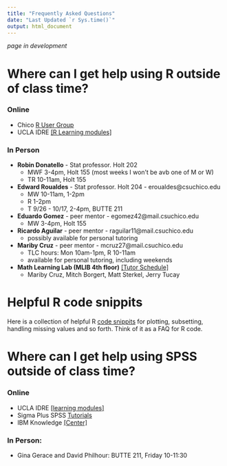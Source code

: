 ```yaml
---
title: "Frequently Asked Questions"
date: "Last Updated `r Sys.time()`"
output: html_document
---
```


_page in development_

# Where can I get help using R outside of class time? 

### Online
* Chico [R User Group](https://groups.google.com/forum/#!forum/chico-rug)
* UCLA IDRE [[R Learning modules]](https://stats.idre.ucla.edu/r/modules/)

### In Person
* **Robin Donatello** - Stat professor. Holt 202
    - MWF 3-4pm, Holt 155 (most weeks I won't be avb one of  M or W)
    - TR 10-11am, Holt 155
* **Edward Roualdes** - Stat professor. Holt 204 - eroualdes@csuchico.edu
    - MW 10-11am, 1-2pm
    - R 1-2pm
    - T 9/26 - 10/17, 2-4pm, BUTTE 211
* **Eduardo Gomez** - peer mentor - egomez42@mail.csuchico.edu
    - MW 3-4pm, Holt 155
* **Ricardo Aguilar** - peer mentor - raguilar11@mail.csuchico.edu
    - possibly available for personal tutoring
* **Mariby Cruz** - peer mentor - mcruz27@mail.csuchico.edu
    - TLC hours: Mon 10am-1pm, R 10-11am
    - available for personal tutoring, including weekends
* **Math Learning Lab (MLIB 4th floor)** [[Tutor Schedule]](https://docs.google.com/spreadsheets/d/1xNQMfxpnIiS5bUCS9jB2_EE1Sc4C06JRaw6jyEO3nVE/edit#gid=0)
    - Mariby Cruz, Mitch Borgert, Matt Sterkel, Jerry Tucay
    
    
# Helpful R code snippits

Here is a collection of helpful R [code snippits](snippits.html) for plotting, subsetting, handling missing values and so forth. Think of it as a FAQ for R code. 


# Where can I get help using SPSS outside of class time? 

### Online
* UCLA IDRE [[learning modules]](https://stats.idre.ucla.edu/spss/modules/)
* Sigma Plus SPSS [Tutorials](https://www.spss-tutorials.com/basics/)
* IBM Knowledge [[Center]](https://www.ibm.com/support/knowledgecenter/en/SSLVMB_24.0.0/statistics_spsstut_project_ddita-gentopic1.html)

### In Person: 
* Gina Gerace and David Philhour: BUTTE 211, Friday 10-11:30


